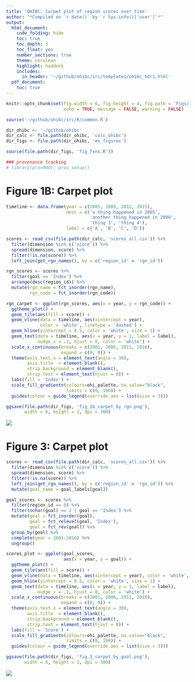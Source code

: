 ```yaml
---
title: 'OHIBC: Carpet plot of region scores over time'
author: "*Compiled on `r date()` by `r Sys.info()['user']`*"
output:
  html_document:
    code_folding: hide
    toc: true
    toc_depth: 3
    toc_float: yes
    number_sections: true
    theme: cerulean
    highlight: haddock
    includes:
      in_header: '~/github/ohibc/src/templates/ohibc_hdr1.html'
  pdf_document:
    toc: true
---
```


``` r

knitr::opts_chunk$set(fig.width = 6, fig.height = 4, fig.path = 'Figs/',
                      echo = TRUE, message = FALSE, warning = FALSE)

source('~/github/ohibc/src/R/common.R')

dir_ohibc <- '~/github/ohibc'
dir_calc <- file.path(dir_ohibc, 'calc_ohibc')
dir_figs <- file.path(dir_ohibc, 'ms_figures')

source(file.path(dir_figs, 'fig_fxns.R'))

### provenance tracking
# library(provRmd); prov_setup()

```


# Figure 1B: Carpet plot

``` r

timeline <- data.frame(year = c(2005, 2009, 2012, 2015),
                       desc = c('a thing happened in 2005',
                                'another thing happened in 2009',
                                'thing 3', 'thing 4'),
                       label = c('A', 'B', 'C', 'D'))

scores <- read_csv(file.path(dir_calc, 'scores_all.csv')) %>%
  filter(dimension %in% c('score')) %>%
  spread(dimension, score) %>%
  filter(!is.na(score)) %>%
  left_join(get_rgn_names(), by = c('region_id' = 'rgn_id'))

rgn_scores <- scores %>%
  filter(goal == 'Index') %>%
  arrange(desc(region_id)) %>%
  mutate(rgn_name = fct_inorder(rgn_name),
         rgn_code = fct_inorder(rgn_code))

rgn_carpet <- ggplot(rgn_scores, aes(x = year, y = rgn_code)) +
  ggtheme_plot() +
  geom_tile(aes(fill = score)) +
  geom_vline(data = timeline, aes(xintercept = year), 
             color = 'white', linetype = 'dashed') +
  geom_hline(yintercept = 8.5, color = 'white', size = 1) +
  geom_text(data = timeline, aes(x = year, y = 1, label = label), 
            nudge_x = .1, hjust = 0, color = 'white') +
  scale_x_continuous(breaks = c(2001, 2006, 2011, 2016),
                     expand = c(0, 0)) +
  theme(axis.text.x = element_text(angle = 30),
        axis.title  = element_blank(),
        strip.background = element_blank(),
        strip.text = element_text(hjust = 0)) +
  labs(fill = 'Index') +
  scale_fill_gradientn(colours=ohi_palette, na.value="black",
                       limits = c(0, 100)) +
  guides(colour = guide_legend(override.aes = list(size = 3)))

ggsave(file.path(dir_figs, 'fig_1b_carpet_by_rgn.png'),
       width = 6, height = 2, dpi = 300)

```

![](fig_1b_carpet_by_rgn.png)

# Figure 3: Carpet plot

``` r

scores <- read_csv(file.path(dir_calc, 'scores_all.csv')) %>%
  filter(dimension %in% c('score')) %>%
  spread(dimension, score) %>%
  filter(!is.na(score)) %>%
  left_join(get_rgn_names(), by = c('region_id' = 'rgn_id')) %>%
  mutate(goal_name = goal_labels[goal])

goal_scores <- scores %>%
  filter(region_id == 0) %>%
  filter(nchar(goal) == 2 | goal == 'Index') %>%
  mutate(goal = fct_inorder(goal),
         goal = fct_relevel(goal, 'Index'),
         goal = fct_rev(goal)) %>%
  group_by(goal) %>%
  complete(year = 2001:2016) %>%
  ungroup()

scores_plot <- ggplot(goal_scores, 
                      aes(x = year, y = goal)) +
  ggtheme_plot() +
  geom_tile(aes(fill = score)) +
  geom_vline(data = timeline, aes(xintercept = year), color = 'white', linetype = 'dashed') +
  geom_hline(yintercept = 8.5, color = 'white', size = 1) +
  geom_text(data = timeline, aes(x = year, y = 1, label = label), 
            nudge_x = .1, hjust = 0, color = 'white') +
  scale_x_continuous(breaks = c(2001, 2006, 2011, 2016),
                     expand = c(0, 0)) +
  theme(axis.text.x = element_text(angle = 30),
        axis.title  = element_blank(),
        strip.background = element_blank(),
        strip.text = element_text(hjust = 0)) +
  labs(fill = 'Score') +
  scale_fill_gradientn(colours=ohi_palette, na.value="black",
                       limits = c(0, 100)) +
  guides(colour = guide_legend(override.aes = list(size = 3)))

ggsave(file.path(dir_figs, 'fig_3_carpet_by_goal.png'),
       width = 6, height = 2, dpi = 300)

```

![](fig_3_carpet_by_goal.png)
